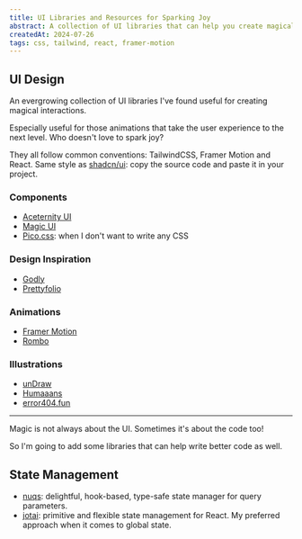 ```yaml
---
title: UI Libraries and Resources for Sparking Joy
abstract: A collection of UI libraries that can help you create magical interactions.
createdAt: 2024-07-26
tags: css, tailwind, react, framer-motion
---
```


## UI Design

An evergrowing collection of UI libraries I've found useful for creating magical interactions.

Especially useful for those animations that take the user experience to the next level. Who doesn't love to spark joy?

They all follow common conventions: TailwindCSS, Framer Motion and React. Same style as [shadcn/ui](https://ui.shadcn.com/): copy the source code and paste it in your project.

### Components

- [Aceternity UI](https://ui.aceternity.com/components)
- [Magic UI](https://magicui.design/docs/components/marquee)
- [Pico.css](https://picocss.com/): when I don't want to write any CSS

### Design Inspiration

- [Godly](https://godly.website/)
- [Prettyfolio](https://www.prettyfolio.com/)

### Animations

- [Framer Motion](https://www.framer.com/motion/)
- [Rombo](https://rombo.co/tailwind/)

### Illustrations

- [unDraw](https://undraw.co/illustrations)
- [Humaaans](https://humaaans.com/)
- [error404.fun](https://error404.fun/)

---

Magic is not always about the UI. Sometimes it's about the code too!

So I'm going to add some libraries that can help write better code as well.

## State Management

- [nuqs](https://nuqs.47ng.com/): delightful, hook-based, type-safe state manager for query parameters.
- [jotai](https://jotai.org/): primitive and flexible state management for React. My preferred approach when it comes to global state.
